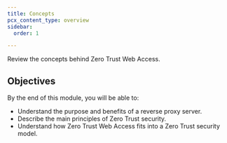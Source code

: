 ```yaml
---
title: Concepts
pcx_content_type: overview
sidebar:
  order: 1

---
```


Review the concepts behind Zero Trust Web Access.

## Objectives

By the end of this module, you will be able to:

* Understand the purpose and benefits of a reverse proxy server.
* Describe the main principles of Zero Trust security.
* Understand how Zero Trust Web Access fits into a Zero Trust security model.
